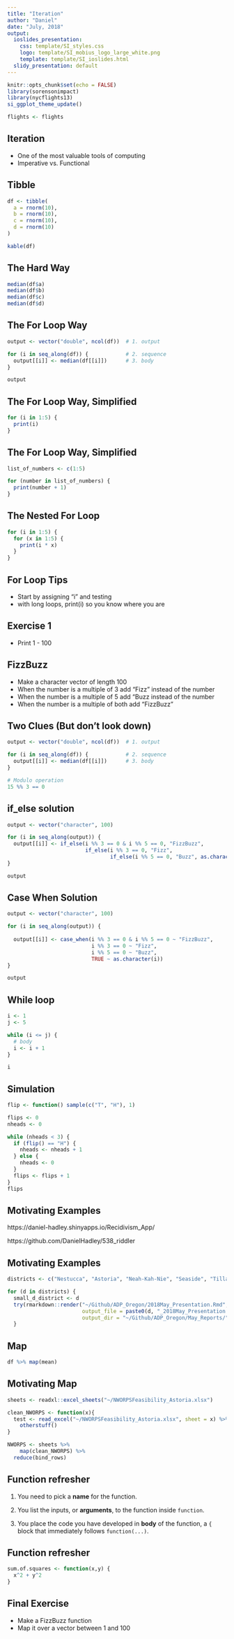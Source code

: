 ```yaml
---
title: "Iteration"
author: "Daniel"
date: "July, 2018"
output:
  ioslides_presentation:
    css: template/SI_styles.css
    logo: template/SI_mobius_logo_large_white.png
    template: template/SI_ioslides.html
  slidy_presentation: default
---
```


```r
knitr::opts_chunk$set(echo = FALSE)
library(sorensonimpact)
library(nycflights13)
si_ggplot_theme_update()

flights <- flights
```


<!-- Go to: http://rmarkdown.rstudio.com/ioslides_presentation_format.html#overview for info on how to customize individual slides (centering, changing colors, etc).  I can also create custom css if we want a couple versions of slide templates that can be called from within this document. - Jon -->

<!-- The following is script for the footer. It must remain before the first slide: -->
<script src="https://ajax.googleapis.com/ajax/libs/jquery/1.12.2/jquery.min.js"></script>
<script>
    $(document).ready(function() {
    $('slide:not(.title-slide, .backdrop, .segue)').append('<footer></footer>');    
    $('footer').attr('label', 'Draft -- Do not circulate');
  })
</script>
<style>
  footer:after {
    font-size: 12pt;
    content: attr(label);
    position: absolute;
    margin-left: auto;
    margin-right: auto;
    left: 60px;
    right: 0;
    text-align:left;
    bottom: 20px;
    line-height: 1.9;
    display: block;
  }
</style>
<!-- End Footer -->

## Iteration

- One of the most valuable tools of computing
- Imperative vs. Functional

## Tibble

```r
df <- tibble(
  a = rnorm(10),
  b = rnorm(10),
  c = rnorm(10),
  d = rnorm(10)
) 

kable(df)

```


## The Hard Way

```r
median(df$a)
median(df$b)
median(df$c)
median(df$d)
```


## The For Loop Way

```r
output <- vector("double", ncol(df))  # 1. output

for (i in seq_along(df)) {            # 2. sequence
  output[[i]] <- median(df[[i]])      # 3. body
}

output
```


## The For Loop Way, Simplified

```r

for (i in 1:5) {
  print(i)      
}

```


## The For Loop Way, Simplified

```r
list_of_numbers <- c(1:5)

for (number in list_of_numbers) {
  print(number + 1)      
}

```


## The Nested For Loop

```r

for (i in 1:5) {
  for (x in 1:5) {  
    print(i * x)
  }
}

```


## For Loop Tips

- Start by assigning "i" and testing
- with long loops, print(i) so you know where you are

## Exercise 1

- Print 1 - 100


## FizzBuzz

- Make a character vector of  length 100
- When the number is a multiple of 3 add “Fizz” instead of the number
- When the number is a multiple of 5 add “Buzz instead of the number
- When the number is a multiple of both add “FizzBuzz”


## Two Clues (But don't look down)

```r
output <- vector("double", ncol(df))  # 1. output

for (i in seq_along(df)) {            # 2. sequence
  output[[i]] <- median(df[[i]])      # 3. body
}

# Modulo operation
15 %% 3 == 0

```


## if_else solution

```r
output <- vector("character", 100)

for (i in seq_along(output)) {
  output[[i]] <- if_else(i %% 3 == 0 & i %% 5 == 0, "FizzBuzz",
                         if_else(i %% 3 == 0, "Fizz",
                                 if_else(i %% 5 == 0, "Buzz", as.character(i))))
}

output
```


## Case When Solution

```r
output <- vector("character", 100)

for (i in seq_along(output)) {
  
  output[[i]] <- case_when(i %% 3 == 0 & i %% 5 == 0 ~ "FizzBuzz",
                           i %% 3 == 0 ~ "Fizz",
                           i %% 5 == 0 ~ "Buzz",
                           TRUE ~ as.character(i))
}

output
```


## While loop

```r
i <- 1
j <- 5

while (i <= j) {
  # body
  i <- i + 1 
}

i
```


## Simulation

```r
flip <- function() sample(c("T", "H"), 1)

flips <- 0
nheads <- 0

while (nheads < 3) {
  if (flip() == "H") {
    nheads <- nheads + 1
  } else {
    nheads <- 0
  }
  flips <- flips + 1
}
flips
```


## Motivating Examples

https://daniel-hadley.shinyapps.io/Recidivism_App/

https://github.com/DanielHadley/538_riddler


## Motivating Examples

```r
districts <- c("Nestucca", "Astoria", "Neah-Kah-Nie", "Seaside", "Tillamook", "Jewell", "Knappa", "Warrenton")

for (d in districts) {
  small_d_district <- d
  try(rmarkdown::render("~/Github/ADP_Oregon/2018May_Presentation.Rmd",
                        output_file = paste0(d, "_2018May_Presentation.html"), 
                        output_dir = "~/Github/ADP_Oregon/May_Reports/"))
  }
```


## Map

```r
df %>% map(mean)
```


## Motivating Map

```r
sheets <- readxl::excel_sheets("~/NWORPSFeasibility_Astoria.xlsx")

clean_NWORPS <- function(x){
  test <- read_excel("~/NWORPSFeasibility_Astoria.xlsx", sheet = x) %>% 
    otherstuff()
}

NWORPS <- sheets %>% 
    map(clean_NWORPS) %>% 
  reduce(bind_rows)
```


## Function refresher

1.  You need to pick a __name__ for the function.

1.  You list the inputs, or __arguments__, to the function inside `function`.

1.  You place the code you have developed in __body__ of the function, a 
    `{` block that immediately follows `function(...)`.
 
    
## Function refresher

```r
sum.of.squares <- function(x,y) {
  x^2 + y^2
}
```


## Final Exercise

- Make a FizzBuzz function
- Map it over a vector between 1 and 100
